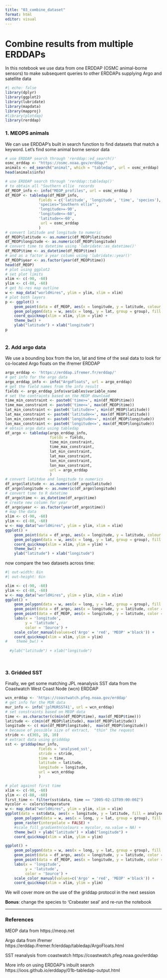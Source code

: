 ```yaml
---
title: "03_combine_dataset"
format: html
editor: visual
---
```


# Combine results from multiple ERDDAPs

In this notebook we use data from one ERDDAP (OSMC animal-borne sensors) to make subsequent queries to other ERDDAPs supplying Argo and satellite data

```r
#| echo: false
library(dplyr)
library(ggplot2)
library(lubridate)
library(mapdata)
library(mapproj)
#library(plotdap)
library(rerddap)
```

### 1. MEOPS animals

We can use ERDDAP's built in search function to find datasets that match a keyword. Let's find some animal borne sensor data

```r
# use ERDDAP search through 'rerddap::ed_search()'
osmc_erddap <- "https://osmc.noaa.gov/erddap/"
animals <- ed_search("animal", which = "tabledap", url = osmc_erddap)
head(animals$info)
```

```r
# use ERDDAP search through 'rerddap::tabledap()' 
# to obtain all "Southern ellie  records
df_MEOP_info <- info("MEOP_profiles", url = osmc_erddap )
df_MEOP <- tabledap(df_MEOP_info, 
               fields = c('latitude', 'longitude', 'time', 'species'),
               'species="Southern ellie"',
               'longitude>=-90',
               'longitude<=-60',
               'latitude<=-60',
                url = osmc_erddap
               )
# convert latitude and longitude to numeric
df_MEOP$latitude <- as.numeric(df_MEOP$latitude)
df_MEOP$longitude <- as.numeric(df_MEOP$longitude)
# convert time to datetime using 'lubridate::as_datetime()'
df_MEOP$time <- as_datetime(df_MEOP$time)
# and as a factor a year column using 'lubridate::year()'
df_MEOP$year <- as.factor(year(df_MEOP$time))
head(df_MEOP)
# plot using ggplot2
# set plot limits
xlim <- c(-90, -60)
ylim <- c(-80, -60)
# get hi-res map outline
w <- map_data("worldHires", ylim = ylim, xlim = xlim)
# plot both layers
p <- ggplot() +
    geom_point(data = df_MEOP, aes(x = longitude, y = latitude, colour = year), size = 0.1) +
    geom_polygon(data = w, aes(x = long, y = lat, group = group), fill = "grey80") +
    coord_quickmap(xlim = xlim, ylim = ylim) +
    theme_bw() + 
    ylab("latitude") + xlab("longitude")
p    
    
```

### 2. Add argo data

We use a bounding box from the lon, lat and time of the seal data to look for co-located Argo floats on the ifremer ERDDAP

```r
argo_erddap <- 'https://erddap.ifremer.fr/erddap/'
# get info for the argo data
argo_erddap_info <- info("ArgoFloats", url = argo_erddap)
# get the field names from the info result
fields <- argo_erddap_info$variables$variable_name
# set the contraints based on the MEOP download
time_min_constraint <- paste0('time>=', min(df_MEOP$time))
time_max_constraint <- paste0('time<=', max(df_MEOP$time))
lat_min_constraint <- paste0('latitude>=', min(df_MEOP$latitude))
lat_max_constraint <- paste0('latitude<=', max(df_MEOP$latitude))
lon_min_constraint <- paste0('longitude>=', min(df_MEOP$longitude))
lon_max_constraint <- paste0('longitude<=', max(df_MEOP$longitude))
# obtain argo data using tabledap
df_argo <- tabledap(argo_erddap_info,
                    fields = fields,
                    time_min_constraint,
                    time_max_constraint,
                    lat_min_constraint,
                    lat_max_constraint,
                    lon_min_constraint,
                    lon_max_constraint,
                    url = argo_erddap 
                    )
# convert latitdue and longitude to numerics
df_argo$latitude <- as.numeric(df_argo$latitude)
df_argo$longitude <- as.numeric(df_argo$longitude)
# convert time to R datetime
df_argo$time <- as_datetime(df_argo$time)
# create new column for year
df_argo$year <- as.factor(year(df_argo$time))
# map the data
xlim <- c(-90, -60)
ylim <- c(-80, -60)
w <- map_data("worldHires", ylim = ylim, xlim = xlim)
ggplot() +
    geom_point(data = df_argo, aes(x = longitude, y = latitude, colour = year), size = 0.1) +
    geom_polygon(data = w, aes(x = long, y = lat, group = group), fill = "grey80") +
    coord_quickmap(xlim = xlim, ylim = ylim) +
    theme_bw() + 
    ylab("latitude") + xlab("longitude")

```

now compare the two datasets across time:

```r
#| out-width: 8in
#| out-height: 6in

xlim <- c(-90, -60)
ylim <- c(-80, -60)
w <- map_data("worldHires", ylim = ylim, xlim = xlim)
ggplot() +
    geom_polygon(data = w, aes(x = long, y = lat, group = group), fill = "grey80") +
    geom_point(data = df_argo, aes(x = longitude, y = latitude, color = year), color = 'red', size  = 0.05) +
    geom_point(data = df_MEOP, aes(x = longitude, y = latitude, color = year), color = 'black', size = 0.05) + 
    labs(x = 'longitude',
         y = 'latitude',
         color = 'Source') +
    scale_color_manual(values=c('Argo' = 'red', 'MEOP' ='black')) +
    coord_quickmap(xlim = xlim, ylim = ylim) 
#    theme_bw() + 
             
  #ylab("latitude") + xlab("longitude")

  
```

### 3. Gridded SST

Finally, we get some matching JPL reanalysis SST data from the Coastwatch West Coast Node (wcn) ERDDAP

```r
wcn_erddap <- 'https://coastwatch.pfeg.noaa.gov/erddap'
# get info for the MUR data
mur_info <- info('jplMURSST41', url = wcn_erddap)
# set constraints based on MEOP data
time <- as.character(c(min(df_MEOP$time), max(df_MEOP$time)))
latitude <- c(min(df_MEOP$latitude), max(df_MEOP$latitude))
longitude <- c( min(df_MEOP$longitude),  max(df_MEOP$longitude))
# because of possible size of extract,  "thin" the request
stride <- c(365, 10, 10)
# extract data using gridddap
sst <- griddap(mur_info,
               fields = 'analysed_sst',
               stride = stride,
               time = time,
               latitude = latitude,
               longitude = longitude,
               url = wcn_erddap
               )

# plot against first time
xlim <- c(-90, -60)
ylim <- c(-80, -60)
first_time <- filter(sst$data, time == "2005-02-13T09:00:00Z")
mycolor <- colors$temperature
w <- map_data("worldHires", ylim = ylim, xlim = xlim)
ggplot(data = sst$data, aes(x = longitude, y = latitude, fill = analysed_sst)) +
    geom_polygon(data = w, aes(x = long, y = lat, group = group), fill = "grey80") +
    geom_raster(interpolate = FALSE) +
    #scale_fill_gradientn(colours = mycolor, na.value = NA) +
    theme_bw() + ylab("latitude") + xlab("longitude") +
    coord_quickmap(xlim = xlim, ylim = ylim) 

ggplot() +
    geom_polygon(data = w, aes(x = long, y = lat, group = group), fill = "grey80") +
    geom_point(data = df_argo, aes(x = longitude, y = latitude, color = year), color = 'red', size  = 0.1) +
    geom_point(data = df_MEOP, aes(x = longitude, y = latitude, color = year), color = 'black', size = 0.1) + 
    labs(x = 'longitude',
         y = 'latitude',
         color = 'Source') +
    scale_color_manual(values=c('Argo' = 'red', 'MEOP' ='black')) +
    coord_quickmap(xlim = xlim, ylim = ylim) 


```

We will cover more on the use of the griddap protocol in the next session

**Bonus**: change the species to 'Crabeater seal' and re-run the notebook

------------------------------------------------------------------------

### References

MEOP data from https://meop.net

Argo data from ifremer https://erddap.ifremer.fr/erddap/tabledap/ArgoFloats.html

SST reanalysis from coastwatch https://coastwatch.pfeg.noaa.gov/erddap

More info on using ERDDAP's inbuilt search https://ioos.github.io/erddapy/01b-tabledap-output.html
